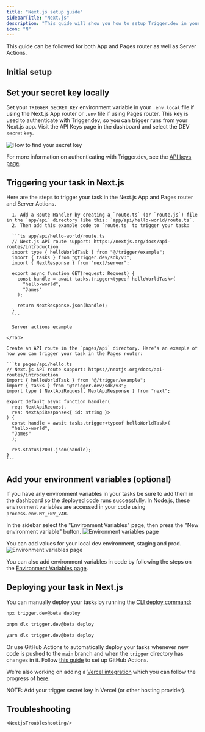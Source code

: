 ```yaml
---
title: "Next.js setup guide"
sidebarTitle: "Next.js"
description: "This guide will show you how to setup Trigger.dev in your existing Next.js project, test an example task, and view the run."
icon: "N"
---
```



<Note>This guide can be followed for both App and Pages router as well as Server Actions.</Note>

<Prerequisites framework="Next.js" />

## Initial setup

<Steps>
  <CliInitStep />
  <CliDevStep />
  <CliRunTestStep />
  <CliViewRunStep />
</Steps>

## Set your secret key locally

Set your `TRIGGER_SECRET_KEY` environment variable in your `.env.local` file if using the Next.js App router or `.env` file if using Pages router. This key is used to authenticate with Trigger.dev, so you can trigger runs from your Next.js app. Visit the API Keys page in the dashboard and select the DEV secret key.

![How to find your secret key](/images/api-keys.png)

For more information on authenticating with Trigger.dev, see the [API keys page](/apikeys).

## Triggering your task in Next.js

Here are the steps to trigger your task in the Next.js App and Pages router and Server Actions.

<Tabs>

  <Tab title="App Router">

      1. Add a Route Handler by creating a `route.ts` (or `route.js`) file in the `app/api` directory like this: `app/api/hello-world/route.ts`.
      2. Then add this example code to `route.ts` to trigger your task:

      ```ts app/api/hello-world/route.ts
      // Next.js API route support: https://nextjs.org/docs/api-routes/introduction
      import type { helloWorldTask } from "@/trigger/example";
      import { tasks } from "@trigger.dev/sdk/v3";
      import { NextResponse } from "next/server";

      export async function GET(request: Request) {
        const handle = await tasks.trigger<typeof helloWorldTask>(
          "hello-world",
          "James"
        );

        return NextResponse.json(handle);
      }
      ```

      Server actions example

    </Tab>

  <Tab title="Pages Router">

    Create an API route in the `pages/api` directory. Here's an example of how you can trigger your task in the Pages router:

    ```ts pages/api/hello.ts
    // Next.js API route support: https://nextjs.org/docs/api-routes/introduction
    import { helloWorldTask } from "@/trigger/example";
    import { tasks } from "@trigger.dev/sdk/v3";
    import type { NextApiRequest, NextApiResponse } from "next";

    export default async function handler(
      req: NextApiRequest,
      res: NextApiResponse<{ id: string }>
    ) {
      const handle = await tasks.trigger<typeof helloWorldTask>(
      "hello-world",
      "James"
      );

      res.status(200).json(handle);   
    }
    ```
  </Tab>

</Tabs>

## Add your environment variables (optional)

If you have any environment variables in your tasks be sure to add them in the dashboard so the deployed code runs successfully. In Node.js, these environment variables are accessed in your code using `process.env.MY_ENV_VAR`.

In the sidebar select the "Environment Variables" page, then press the "New environment variable"
button. ![Environment variables page](/images/environment-variables-page.jpg)

You can add values for your local dev environment, staging and prod. ![Environment variables
page](/images/environment-variables-panel.jpg)

You can also add environment variables in code by following the steps on the [Environment Variables page](/deploy-environment-variables#in-your-code).

## Deploying your task in Next.js

You can manually deploy your tasks by running the [CLI deploy command]():

<CodeGroup>

```bash npm
npx trigger.dev@beta deploy
```

```bash pnpm
pnpm dlx trigger.dev@beta deploy
```

```bash yarn
yarn dlx trigger.dev@beta deploy
```

</CodeGroup>

Or use GitHub Actions to automatically deploy your tasks whenever new code is pushed to the `main` branch and when the `trigger` directory has changes in it. Follow [this guide](/github-actions) to set up GitHub Actions.

We're also working on adding a [Vercel integration](/vercel-integration) which you can follow the progress of [here](https://feedback.trigger.dev/p/vercel-integration-3).

NOTE: Add your trigger secret key in Vercel (or other hosting provider).

## Troubleshooting

    <NextjsTroubleshooting/>

<UsefulNextSteps />
